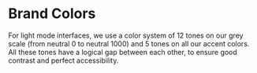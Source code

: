 
<Meta title="Foundations/Color" />

# Brand Colors

For light mode interfaces, we use a color system of 12 tones on our grey scale (from neutral 0 to neutral 1000) and 5
tones on all our accent colors. All these tones have a logical gap between each other, to ensure good contrast and
perfect accessibility.


<ColorCards />